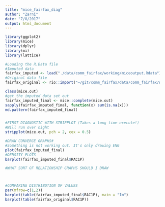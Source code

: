 ```yaml
---
title: "mice_fairfax_diag"
author: "Zarni"
date: "7/8/2017"
output: html_document
---
```


```r
library(ggplot2)
library(mice)
library(dplyr)
library(mi)
library(lattice)

#Loading the R.Data file
#Imputed data
fairfax_imputed <- load("./data/comm_fairfax/working/miceoutput.Rdata")
#Original data file
fairfax_original <- rio::import("~/git/comm_fairfax/data/comm_fairfax/working/pums_person_interest.csv")

class(mice.out)
#get the imputed data set out
fairfax_imputed_final <- mice::complete(mice.out)
sapply(fairfax_imputed_final, function(x) sum(is.na(x)))
md.pattern(fairfax_imputed_final)


#FIRST DIAGNOSTIC WITH STRIPPLOT (Takes a long time execute!)
#Will run over night
stripplot(mice.out, pch = 2, cex = 0.5)

#DRAW CONVERGE GRAPHS#
#Something is not working out. It's only drawing ENG
plot(fairfax_imputed_final)
#DENSITY PLOTS
barplot(fairfax_imputed_final$RAC1P)

#WHAT SORT OF RELATIONSHIP GRAPHS SHOULD I DRAW



#COMPARING DISTRIBUTION OF VALUES
par(mfrow=c(1,2))
barplot(table(fairfax_imputed_final$RAC1P), main = "Im")
barplot(table(fairfax_original$RAC1P))
```

